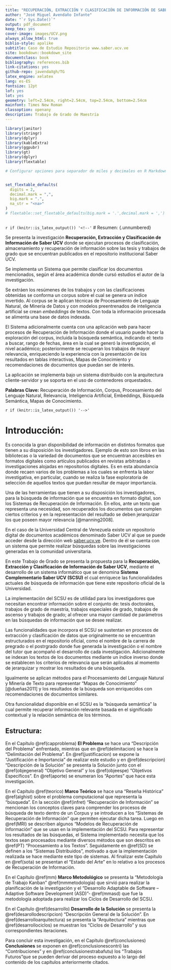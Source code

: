 ```yaml
---
title: "RECUPERACIÓN, EXTRACCIÓN Y CLASIFICACIÓN DE INFORMACIÓN DE SABER UCV"
author: "José Miguel Avendaño Infante"
date: "`r Sys.Date()`"
output: pdf_document
keep_tex: yes
cover-image: images/UCV.png
always_allow_html: true
biblio-style: apalike
subtitle: Caso de Estudio Repositorio www.saber.ucv.ve
site: bookdown::bookdown_site
documentclass: book
bibliography: references.bib
link-citations: yes
github-repo: javendaXgh/TG
latex_engine: xelatex
lang: es-ES
fontsize: 12pt
lof: yes
lot: yes
geometry: left=2.54cm, right=2.54cm, top=2.54cm, bottom=2.54cm
mainfont: Times New Roman
classoption: openany
description: Trabajo de Grado de Maestría
---
```


```r
library(janitor)
library(stringr)
library(dplyr)
library(kableExtra)
library(ggpubr)
library(gt)
library(dplyr)
library(flextable)

# Configurar opciones para separador de miles y decimales en R Markdown


set_flextable_defaults(
  digits = 2,
  decimal.mark = ",",
  big.mark = ".",
  na_str = "<na>"
)
# flextable::set_flextable_defaults(big.mark = '.',decimal.mark = ',')



```


`r if (knitr::is_latex_output()) '<!--'`
# Resumen: {.unnumbered}

Se presenta la investigación **Recuperación, Extracción y Clasificación de Información de Saber UCV** donde se ejecutan procesos de clasificación, almacenamiento y recuperación de información sobre las tesis y trabajos de grado que se encuentran publicados en el repositorio institucional Saber UCV.

Se implementa un Sistema que permite clasificar los documentos mencionados, según el área académica donde cursó estudios el autor de la investigación.

Se extráen los resúmenes de los trabajos y con las clasificaciones obtenidas se conforma un corpus sobre el cual se genera un índice invertido. Al corpus se le aplican técnicas de Procesamiento de Lenguaje Natural, de Minería de Datos y con modelos preentrenados de inteligencia artificial se crean *embeddings* de textos. Con toda la información procesada se alimenta una base de datos indexada.

El Sistema adicionalmente cuenta con una aplicación web para hacer procesos de Recuperación de Información donde el usuario puede hacer la exploración del corpus, incluida la búsqueda semántica, indicando el: texto a buscar, rango de fechas, área en la cual se generó la investigación, el nivel académico; posteriormente se recuperan los trabajos de mayor relevancia, enriqueciendo la experiencia con la presentación de los resultados en tablas interactivas, Mapas de Conocimiento y recomendaciones de documentos que puedan ser de interés.

La aplicación se implementa bajo un sistema distribuido con la arquitectura cliente-servidor y se soporta en el uso de contenedores orquestados.

**Palabras Clave:** Recuperación de Información, Corpus, Procesamiento del Lenguaje Natural, Relevancia, Inteligencia Artificial, Embeddings, Búsqueda Semántica, Mapas de Conocimiento.

`r if (knitr::is_latex_output()) '-->'`

```{=tex}
\clearpage
\pagenumbering{arabic}
```
# Introducción: {#introduccion}

Es conocida la gran disponibilidad de información en distintos formatos que tienen a su disposición los investigadores. Ejemplo de esto son libros en las bibliotecas o la variedad de documentos que se encuentran accesibles en formatos digitales como artículos publicados en revistas arbitradas o investigaciones alojadas en repositorios digitales. Es en esta abundancia donde recaen varios de los problemas a los cuales se enfrenta la labor investigativa, en particular, cuando se realiza la fase exploratoria de selección de aquellos textos que puedan resultar de mayor importancia.

Una de las herramientas que tienen a su disposición los investigadores, para la búsqueda de información que se encuentra en formato digital, son los Sistemas de Recuperación de Información. En ellos, ante un texto que representa una necesidad, son recuperados los documentos que cumplen ciertos criterios y en la representación del resultado se deben jerarquizar los que poseen mayor relevancia [@manning2008].

En el caso de la Universidad Central de Venezuela existe un repositorio digital de documentos académicos denominado Saber UCV al que se puede acceder desde la dirección web [saber.ucv.ve](http://saber.ucv.ve/). Dentro de él se cuenta con un sistema que permite realizar búsquedas sobre las investigaciones generadas en la comunidad universitaria.

En este Trabajo de Grado se presenta la propuesta para la **Recuperación, Extracción y Clasificación de Información de Saber UCV**, mediante el desarrollo de un sistema informático que se denomina **Sistema Complementario Saber UCV (SCSU)** el cual enriquece las funcionalidades actuales de búsqueda de información que tiene este repositorio oficial de la Universidad.

La implementación del SCSU es de utilidad para los investigadores que necesitan encontrar información sobre el conjunto de: tesis doctorales, trabajos de grado de maestría, trabajos especiales de grado, trabajos de ascenso y trabajos de grado; al ofrecer una mayor cantidad de parámetros en las búsquedas de información que se desee realizar. 

Las funcionalidades que incorpora el SCSU se sustentan en  procesos de extracción y clasificación de datos que originalmente no se encuentran estructurados en el repositorio oficial, como el nombre de la carrera de pregrado o el postrgrado donde fue generada la investigación o el nombre del tutor que acompañó el desarrollo de cada investigación. Adicionalmente se indexan los textos de los documentos mediante un índice inverso donde se establecen los criterios de relevancia que serán aplicados al momento de jerarquizar y mostrar los resultados de una búsqueda.

Igualmente se aplican métodos para el Procesamiento del Lenguaje Natural y Minería de Texto para representar "Mapas de Conocimiento" [@dueñas2011] y los resultados de la búsqueda son enriquecidos con recomendaciones de documentos similares.

Otra funcionalidad disponible en el SCSU es la "búsqueda semántica" la cual permite recuperar información relevante basada en el significado contextual y la relación semántica de los términos.

## Estructura:

En el Capítulo \@ref(capproblema) **El Problema** se hace una "Descripción del Problema" enfrentado, mientras que en \@ref(delimitacion) se hace la "Delimitación del Problema". En \@ref(justificacion) se expone la "Justificación e Importancia" de realizar este estudio y en \@ref(descripcion) "Descripción de la Solución" se presenta la Solución junto con el \@ref(objegeneral) "Objetivo General"  y los \@ref(objeespe) "Objetivos Específicos". En \@ref(aporte) se enumeran los "Aportes" que hace esta investigación.

En el Capítulo \@ref(teorico) **Marco Teórico** se hace una "Reseña Histórica" \@ref(alghist) sobre el problema computacional que representa la "búsqueda". En la sección \@ref(infret) "Recuperación de Información"  se mencionan los conceptos claves para comprender los procesos de búsqueda de texto dentro de un Corpus y se introducen a los "Sistemas de Recuperación de Información" que permiten ejecutar dicha tarea. Luego en \@ref(MRI) se describen algunos "Modelos de Recuperación de Información" que se usan en la implementación del SCSU. Para representar los resultados de las búsquedas, el Sistema implementado necesita que los textos sean procesados mediante diversos métodos que son descritos en \@ref(PT) "Procesamiento a los Textos". Seguidamente en \@ref(SD) se definen a los "Sistemas Distribuidos",  motivado a que la implementación realizada se hace mediante este tipo de sistemas. Al finalizar este Capítulo en \@ref(sota) se presentan el "Estado del Arte" en lo relativo a los procesos de Recuperación de Información.

En el Capítulo  \@ref(mm)  **Marco Metodológico** se presenta la "Metodología de Trabajo Kanban" \@ref(mmmetodologia) que sirvió para realizar la planificación de la investigación y el "Desarrollo Adaptable de Software –Adaptive Software Development (ASD)"- \@ref(mmasd) que fue la metodología adoptada para realizar los Ciclos de Desarrollo del SCSU.

En el Capítulo \@ref(desarrollo) **Desarrollo de la Solución** se presenta la \@ref(desarollodescripcion) "Descripción General de la Solución". En \@ref(desarrolloarquitectura) se presenta la "Arquitectura" mientras que \@ref(desarrollociclos) se muestran los "Ciclos de Desarrollo" y sus correspondientes iteraciones.

Para concluir esta investigación, en el Capítulo \@ref(conclusiones) **Conclusiones**  se exponen en  \@ref(conclusionescontri)  las "Contribuciones"  y en \@ref(conclusionestrabafutu) los  "Trabajos Futuros"que se pueden derivar del proceso expuesto a lo largo del contenido de los capítulos anteriormente citados.
